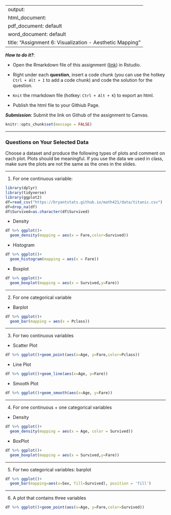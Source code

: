 
---
output: 
  html_document:
  pdf_document: default
  word_document: default
title: "Assignment 6: Visualization - Aesthetic Mapping"
---

***How to do it?***: 

- Open the Rmarkdown file of this assignment ([link](assignment6.Rmd)) in Rstudio. 

- Right under each **question**, insert  a code chunk (you can use the hotkey `Ctrl + Alt + I` to add a code chunk) and code the solution for the question. 

- `Knit` the rmarkdown file (hotkey: `Ctrl + Alt + K`) to export an html.  

-  Publish the html file to your Githiub Page. 

***Submission***: Submit the link on Github of the assignment to Canvas.

```r
knitr::opts_chunk$set(message = FALSE)
```

-------

### Questions on Your Selected Data

Choose a dataset and produce the following types of plots and comment on each plot. Plots should be meaningful. If you use the data we used in class, make sure the plots are not the same as the ones in the slides. 

-------

1. For one continuous variable:
```r
library(dplyr)
library(tidyverse)
library(ggplot2)
df=read_csv("https://bryantstats.github.io/math421/data/titanic.csv")
df=drop_na(df)
df$Survived=as.character(df$Survived)
```

- Density

```r
df %>% ggplot()+
  geom_density(mapping = aes(x = Fare,color=Survived))
```

- Histogram 
```r
df %>% ggplot()+
  geom_histogram(mapping = aes(x = Fare))
```


- Boxplot

```r
df %>% ggplot()+
  geom_boxplot(mapping = aes(x = Survived,y=Fare))
```

-------

2. For one categorical variable

- Barplot
```r
df %>% ggplot()+
  geom_bar(mapping = aes(x = Pclass))
```

-------

3. For two continuous variables

- Scatter Plot
```r
df %>% ggplot()+geom_point(aes(x=Age, y=Fare,color=Pclass))
```

- Line Plot
```r
df %>% ggplot()+geom_line(aes(x=Age, y=Fare))
```

- Smooth Plot
```r
df %>% ggplot()+geom_smooth(aes(x=Age, y=Fare))
```

-------

4. For one continuous + one categorical variables

- Density
```r
df %>% ggplot()+
  geom_density(mapping = aes(x = Age, color = Survived))
```


- BoxPlot
```r
df %>% ggplot()+
  geom_boxplot(mapping = aes(x = Survived,y=Fare))
```

-------

5. For two categorical variables: barplot
```r
df %>% ggplot()+
  geom_bar(mapping=aes(x=Sex, fill=Survived), position = 'fill')
```


-------

6. A plot that contains three variables

```r
df %>% ggplot()+geom_point(aes(x=Age, y=Fare,color=Survived))
```


